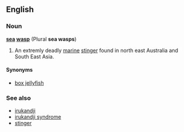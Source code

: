 ==English==
===Noun===
'''[[sea]] [[wasp]]''' (Plural '''sea wasps''')
{{wikipediapar|box jellyfish}}

# An extremly deadly [[marine]] [[stinger]] found in north east Australia and South East Asia.

====Synonyms====
*[[box jellyfish]]

===See also===
*[[irukandji]]
*[[irukandji syndrome]]
*[[stinger]]